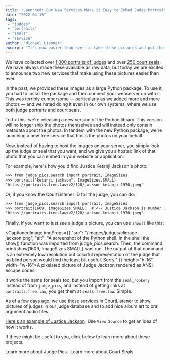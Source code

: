 ```yaml
---
title: "Launched: Our New Services Make it Easy to Embed Judge Portraits and Court Seals in Your Projects"
date: "2022-04-15"
tags:
 - "judges"
 - "portraits"
 - "seals"
 - "service"
author: "Michael Lissner"
excerpt: "It's now easier than ever to take these pictures and put them in your applications."
---
```



<p className="lead">
  We have collected over <a href="/projects/judge-pics/">1,000 portraits of judges</a> and over <a href="/projects/seal-rookery/">250 court seals</a>. We have always made these available as raw data, but today we are excited to announce two new services that make using these pictures easier than ever.
</p>

In the past, we provided these images as a large Python package. To use it, you had to install the package and then connect your webserver up with it. This was terribly cumbersome — particularly as we added more and more photos — and we hated doing it even in our own systems, where we use both judge portraits and court seals.

To fix this, we're releasing a new version of the Python library. This version will no longer ship the photos themselves and will instead only contain metadata about the photos. In tandem with the new Python package, we're launching a new free service that hosts the photos on your behalf.

Now, instead of having to host the images on your server, you simply look up the judge or seal that you want, and we give you a hosted link of that photo that you can embed in your website or application.

For example, here's how you'd find Justice Ketanji Jackson's photo:

```txt
>>> from judge_pics.search import portrait, ImageSizes
>>> portrait("ketanji jackson", ImageSizes.SMALL)
'https://portraits.free.law/v2/128/jackson-ketanji-1970.jpeg'
```

Or, if you know the CourtListener ID for the judge, you can do:

```txt
>>> from judge_pics.search import portrait, ImageSizes
>>> portrait(1609, ImageSizes.SMALL)  # <-- Justice Jackson is number 1609
'https://portraits.free.law/v2/128/jackson-ketanji-1970.jpeg'
```

Finally, if you want to just see a judge's picture, you can use `show()` like this:

<CaptionedImage imgProps={{
  "src": "/images/judges/climage-jackson.png",
  "alt": "A screenshot of the Python shell. In the shell the show() function was imported from judge_pics.search. Then, the command print(show(1609, ImageSizes.SMALL) was run. The output of that command is an extremely low resolution but colorful representation of the judge that no blind person would find the least bit useful. Sorry."
}} height="h-16" width="w-16">A pixelated picture of Judge Jackson rendered as ANSI escape codes</CaptionedImage>

It works the same for seals too, but you import from the `seal_rookery` instead of from `judge_pics`, and instead of getting links at `portraits.free.law`, you get them at `seals.free.law`. Simple.

As of a few days ago, we use these services in CourtListener to show pictures of judges in our judge database and to add nice album art to oral argument audio files.

[Here's an example of Justice Jackson](https://www.courtlistener.com/person/1609/ketanji-brown-jackson/). Use `View Source` to get an idea of how it works.

If these might be useful to you, click below to learn more about these projects.

<PurpleButton href="https://github.com/freelawproject/judge-pics" size="lg">Learn more about Judge Pics</PurpleButton>
&nbsp;
<PurpleButton href="https://github.com/freelawproject/seal-rookery" size="lg">Learn more about Court Seals</PurpleButton>

